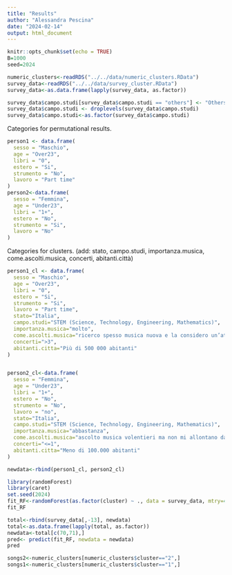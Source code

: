 ```yaml
---
title: "Results"
author: "Alessandra Pescina"
date: "2024-02-14"
output: html_document
---
```


```r
knitr::opts_chunk$set(echo = TRUE)
B=1000
seed=2024
```

```r
numeric_clusters<-readRDS("../../data/numeric_clusters.RData")
survey_data<-readRDS("../../data/survey_cluster.RData")
survey_data<-as.data.frame(lapply(survey_data, as.factor))

survey_data$campo.studi[survey_data$campo.studi == "others"] <- "Others"
survey_data$campo.studi <- droplevels(survey_data$campo.studi)
survey_data$campo.studi<-as.factor(survey_data$campo.studi)
```


Categories for permutational results.
```r
person1 <- data.frame(
  sesso = "Maschio",
  age = "Over23",
  libri = "0",
  estero = "Si",
  strumento = "No",
  lavoro = "Part time"
)
person2<-data.frame(
  sesso = "Femmina",
  age = "Under23",
  libri = "1+",
  estero = "No",
  strumento = "Si",
  lavoro = "No"
)
```

Categories for clusters.
(add: stato, campo.studi, importanza.musica, come.ascolti.musica, concerti, abitanti.città)

```r
person1_cl <- data.frame(
  sesso = "Maschio",
  age = "Over23",
  libri = "0",
  estero = "Si",
  strumento = "Si",
  lavoro = "Part time",
  stato="Italia",
  campo.studi="STEM (Science, Technology, Engineering, Mathematics)",
  importanza.musica="molto",
  come.ascolti.musica="ricerco spesso musica nuova e la considero un’attività a sé",
  concerti=">3",
  abitanti.citta="Più di 500 000 abitanti"
)


person2_cl<-data.frame(
  sesso = "Femmina",
  age = "Under23",
  libri = "1+",
  estero = "No",
  strumento = "No",
  lavoro = "no",
  stato="Italia",
  campo.studi="STEM (Science, Technology, Engineering, Mathematics)",
  importanza.musica="abbastanza",
  come.ascolti.musica="ascolto musica volentieri ma non mi allontano dai miei gusti",
  concerti="<=1",
  abitanti.citta="Meno di 100.000 abitanti"
)

newdata<-rbind(person1_cl, person2_cl)
```

```r
library(randomForest)
library(caret)
set.seed(2024)
fit_RF<-randomForest(as.factor(cluster) ~ ., data = survey_data, mtry=4, ntree=5000, replace=T)
fit_RF
```
```r
total<-rbind(survey_data[,-13], newdata)
total<-as.data.frame(lapply(total, as.factor))
newdata<-total[c(70,71),]
pred<- predict(fit_RF, newdata = newdata)
pred
```

```r
songs2<-numeric_clusters[numeric_clusters$cluster=="2",]
songs1<-numeric_clusters[numeric_clusters$cluster=="1",]
```

